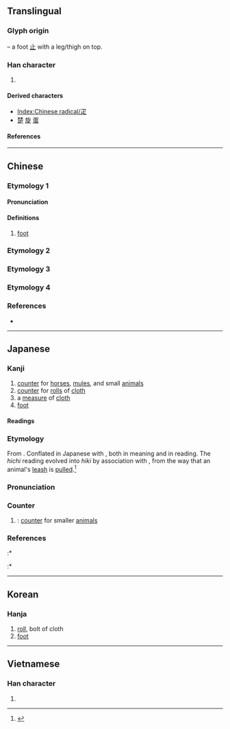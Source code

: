 {{also|匹|正|辵}}
{{character info}}
==Translingual==
{{stroke order|type=animate}}
{{stroke order|type=alternative}}

===Glyph origin===
{{Han etym}}
{{liushu|p}} – a foot [[止]] with a leg/thigh on top.

===Han character===
{{Han char|rn=103|rad=疋|as=00|sn=5|four=17801|canj=NYO|ids=⿱乛龰}}

# {{mul-kangxi radical-def}}

====Derived characters====
* [[Index:Chinese radical/疋]]
* [[楚]] [[旋]] [[蛋]]

====References====
{{Han ref|kx=0767.160|dkj=21994|dj=1177.180|hdz=42749.010|uh=758B}}

----

==Chinese==

===Etymology 1===
{{zh-forms}}

====Pronunciation====
{{zh-pron
|m=shū
|c=so1
|h=pfs=
|mn=su
|w=
|mc=1+2
|oc=y
|cat=
}}

====Definitions====
{{zh-hanzi}}

# [[foot]]

===Etymology 2===
{{zh-see|匹|v}}

===Etymology 3===
{{zh-see|雅|v}}

===Etymology 4===
{{zh-see|正|v}}

===References===
* {{R:twedu|A02657}}

----

==Japanese==

===Kanji===
{{ja-kanji|grade=|rs=疋00}}

# [[counter]] for [[horse]]s, [[mule]]s, and small [[animal]]s
# [[counter]] for [[roll]]s of [[cloth]]
# a [[measure]] of [[cloth]]
# [[foot]] {{qualifier|rare}}

====Readings====
{{ja-readings
|goon=げ, しょ, ひち
|kanon=が, そ, ひつ
|kanyoon=ひき
|kun=あし-
}}

===Etymology===
{{ja-kanjitab|yomi=o|ひき}}
From {{der|ja|ltc|-|sort=ひき}} {{m|zh|疋|tr=srjo||foot; roll of cloth}}. Conflated in Japanese with {{cog|ltc|-}} {{m|zh|匹|tr=phjit||counter for horses and mules; counter for rolls of cloth}}, both in meaning and in reading. The ''hichi'' reading evolved into ''hiki'' by association with {{m|ja|引き|tr=hiki||pulling}}, from the way that an animal's [[leash]] is [[pull]]ed.<ref name="KDJ">{{R:Kokugo Dai Jiten}}</ref>

===Pronunciation===
{{ja-pron|yomi=kanyo|ひき}}

===Counter===
{{ja-pos|ひき|counter}}

# {{alternative form of|ja|sort=ひき|匹}}: [[counter]] for smaller [[animal]]s

===References===
<references/>
:* {{R:Daijirin}}
:* {{R:Daijisen}}

----

==Korean==

===Hanja===
{{ko-hanja|hangeul=[[필]], [[소]]|eumhun=|rv=pil, so|mr=p'il, so|y=phil, so}}

# [[roll]], bolt of cloth
# [[foot]]

----

==Vietnamese==

===Han character===
{{vi-readings|rs=疋00|reading=[[sất]], [[thất]], [[sơ]]}}

# {{rfdef|vi|sort=疋00}}

[[Category:CJKV radicals| ]]